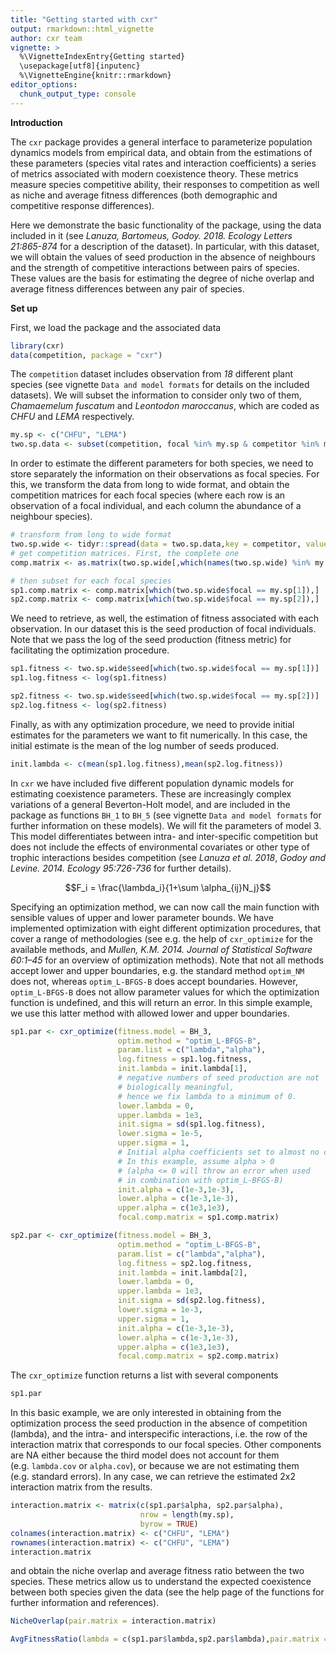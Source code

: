 ```yaml
---
title: "Getting started with cxr"
output: rmarkdown::html_vignette
author: cxr team
vignette: >
  %\VignetteIndexEntry{Getting started}
  \usepackage[utf8]{inputenc}
  %\VignetteEngine{knitr::rmarkdown}
editor_options: 
  chunk_output_type: console
---
```


**Introduction**

The `cxr` package provides a general interface to parameterize population dynamics models from empirical data, and obtain from the estimations of these parameters (species vital rates and interaction coefficients) a series of metrics associated with modern coexistence theory. These metrics measure species competitive ability, their responses to competition as well as niche and average fitness differences (both demographic and competitive response differences).

Here we demonstrate the basic functionality of the package, using the data included in it (see *Lanuza, Bartomeus, Godoy. 2018. Ecology Letters 21:865-874* for a description of the dataset). In particular, with this dataset, we will obtain the values of seed production in the absence of neighbours and the strength of competitive interactions between pairs of species. These values are the basis for estimating the degree of niche overlap and average fitness differences between any pair of species. 

**Set up**

First, we load the package and the associated data

```r
library(cxr)
data(competition, package = "cxr")
```

The `competition` dataset includes observation from *18* different plant species (see vignette `Data and model formats` for details on the included datasets). We will subset the information to consider only two of them, *Chamaemelum fuscatum* and *Leontodon maroccanus*, which are coded as *CHFU* and *LEMA* respectively.

```r
my.sp <- c("CHFU", "LEMA")
two.sp.data <- subset(competition, focal %in% my.sp & competitor %in% my.sp)
```

In order to estimate the different parameters for both species, we need to store separately the information on their observations as focal species. For this, we transform the data from long to wide format, and obtain the competition matrices for each focal species (where each row is an observation of a focal individual, and each column the abundance of a neighbour species).

```r
# transform from long to wide format
two.sp.wide <- tidyr::spread(data = two.sp.data,key = competitor, value = number)
# get competition matrices. First, the complete one
comp.matrix <- as.matrix(two.sp.wide[,which(names(two.sp.wide) %in% my.sp)])

# then subset for each focal species
sp1.comp.matrix <- comp.matrix[which(two.sp.wide$focal == my.sp[1]),]
sp2.comp.matrix <- comp.matrix[which(two.sp.wide$focal == my.sp[2]),]

```

We need to retrieve, as well, the estimation of fitness associated with each observation. In our dataset this is the seed production of focal individuals. Note that we pass the log of the seed production (fitness metric) for facilitating the optimization procedure.

```r
sp1.fitness <- two.sp.wide$seed[which(two.sp.wide$focal == my.sp[1])]
sp1.log.fitness <- log(sp1.fitness)

sp2.fitness <- two.sp.wide$seed[which(two.sp.wide$focal == my.sp[2])]
sp2.log.fitness <- log(sp2.fitness)
```

Finally, as with any optimization procedure, we need to provide initial estimates for the parameters we want to fit numerically. In this case, the initial estimate is the mean of the log number of seeds produced.

```r
init.lambda <- c(mean(sp1.log.fitness),mean(sp2.log.fitness))
```

In `cxr` we have included five different population dynamic models for estimating coexistence parameters. These are increasingly complex variations of a general Beverton-Holt model, and are included in the package as functions `BH_1` to `BH_5` (see vignette `Data and model formats` for further information on these models). We will fit the parameters of model 3. This model differentiates between intra- and inter-specific competition but does not include the effects of environmental covariates or other type of trophic interactions besides competition (see *Lanuza et al. 2018*, *Godoy and Levine. 2014. Ecology 95:726-736* for further details).

$$F_i = \frac{\lambda_i}{1+\sum \alpha_{ij}N_j}$$

Specifying an optimization method, we can now call the main function with sensible values of upper and lower parameter bounds. We have implemented optimization with eight different optimization procedures, that cover a range of methodologies (see e.g. the help of `cxr_optimize` for the available methods, and *Mullen, K.M. 2014. Journal of Statistical Software 60:1–45* for an overview of optimization methods). Note that not all methods accept lower and upper boundaries, e.g. the standard method `optim_NM` does not, whereas `optim_L-BFGS-B` does accept boundaries. However, `optim_L-BFGS-B` does not allow parameter values for which the optimization function is undefined, and this will return an error. In this simple example, we use this latter method with allowed lower and upper boundaries.  

```r
sp1.par <- cxr_optimize(fitness.model = BH_3,
                        optim.method = "optim_L-BFGS-B",
                        param.list = c("lambda","alpha"),
                        log.fitness = sp1.log.fitness,
                        init.lambda = init.lambda[1],
                        # negative numbers of seed production are not 
                        # biologically meaningful, 
                        # hence we fix lambda to a minimum of 0.
                        lower.lambda = 0, 
                        upper.lambda = 1e3,
                        init.sigma = sd(sp1.log.fitness),
                        lower.sigma = 1e-5,
                        upper.sigma = 1,
                        # Initial alpha coefficients set to almost no competition. 
                        # In this example, assume alpha > 0 
                        # (alpha <= 0 will throw an error when used 
                        # in combination with optim_L-BFGS-B)
                        init.alpha = c(1e-3,1e-3),
                        lower.alpha = c(1e-3,1e-3),
                        upper.alpha = c(1e3,1e3),
                        focal.comp.matrix = sp1.comp.matrix)

sp2.par <- cxr_optimize(fitness.model = BH_3,
                        optim.method = "optim_L-BFGS-B",
                        param.list = c("lambda","alpha"),
                        log.fitness = sp2.log.fitness,
                        init.lambda = init.lambda[2],
                        lower.lambda = 0,
                        upper.lambda = 1e3,
                        init.sigma = sd(sp2.log.fitness),
                        lower.sigma = 1e-3,
                        upper.sigma = 1,
                        init.alpha = c(1e-3,1e-3),
                        lower.alpha = c(1e-3,1e-3),
                        upper.alpha = c(1e3,1e3),
                        focal.comp.matrix = sp2.comp.matrix)

```

The `cxr_optimize` function returns a list with several components 

```r
sp1.par
```

In this basic example, we are only interested in obtaining from the optimization process the seed production in the absence of competition (lambda), and the intra- and interspecific interactions, i.e. the row of the interaction matrix that corresponds to our focal species. Other components are NA either because the third model does not account for them (e.g. `lambda.cov` or `alpha.cov`), or because we are not estimating them (e.g. standard errors). In any case, we can retrieve the estimated 2x2 interaction matrix from the results.

```r
interaction.matrix <- matrix(c(sp1.par$alpha, sp2.par$alpha), 
                             nrow = length(my.sp), 
                             byrow = TRUE)
colnames(interaction.matrix) <- c("CHFU", "LEMA")
rownames(interaction.matrix) <- c("CHFU", "LEMA")
interaction.matrix
```

and obtain the niche overlap and average fitness ratio between the two species. These metrics allow us to understand the expected coexistence between both species given the data (see the help page of the functions for further information and references).

```r

NicheOverlap(pair.matrix = interaction.matrix)

AvgFitnessRatio(lambda = c(sp1.par$lambda,sp2.par$lambda),pair.matrix = interaction.matrix)

```








